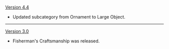{{Change History/Header}}
[[Version 4.4]]
* Updated subcategory from Ornament to Large Object.
----
[[Version 3.0]]
* Fisherman's Craftsmanship was released.